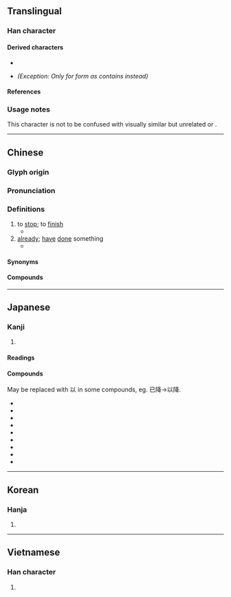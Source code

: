 {{also|己|巳}}
{{character info/new}}
==Translingual==
{{stroke order|strokes=3}}
{{stroke order|type=animate}}

===Han character===
{{Han char|rn=49|rad=己|as=00|sn=3|var=1|four=17717|canj=SU,XSU}}

====Derived characters====
* {{l|mul|[[𠖰]], [[𡉏]], [[𡴾]], [[𢩽]], [[𨑓]], [[𤣱]], [[𥝗]], [[𫧟]], [[𬜒]], [[𧿆]], [[𩨕]], [[𩝮]], [[𬀺]], [[𥮄]]}}
* {{l|mul|[[𤏁]]}} ''(Exception: Only for {{w|zh:中文標準交換碼|Taiwan character}} form as {{w|Hong Kong Supplementary Character Set|Hong Kong character}} contains {{l|mul|己}} instead)''

====References====
{{Han ref|kx=0326.110|dkj=08743|dj=0630.110|hdz=20984.010|uh=5DF2}}

===Usage notes===
This character is not to be confused with visually similar but unrelated {{l|mul|己}} or {{l|mul|巳}}.

----

==Chinese==
{{zh-forms}}

===Glyph origin===
{{Han etym}}
{{rfe|zh}}

===Pronunciation===
{{zh-pron
|m=yǐ
|m-s=
|c=ji5
|c-t=
|g=
|h=pfs=yí
|j=
|md=ī
|mn=í
|mn-t=
|w=2i
|x=
|mc=
|oc=y
|cat=adv
}}

===Definitions===
{{zh-hanzi}}

# to [[stop]]; to [[finish]]
#* {{zh-x|此 水 幾時 休，此 恨 何時 已。|When will the river cease to flow? When will this brooding '''end'''?|ref='''Song Dynasty''', {{w2|zh|李之儀}}, {{lang|zh|《卜算子·我住長江頭》}}}}
# [[already]]; [[have]] [[done]] something
#* {{zh-x|情義 已 失去，恩愛 都 失去|Friendship has '''already''' gone, and all of the love is gone|C-LIT|ref='''1983''', {{w2|zh|陳百強}}, {{w2|zh|pref=《|偏偏喜歡你 (專輯)|偏偏喜歡你|suf=》}}}}

====Synonyms====
{{zh-dial|已經}}

====Compounds====
{{zh-der|已故|已婚|已經|已然|已往|已知數|喋喋不已|不已|大勢已去|悶悶不已|已矣|已去|低徊不已|已還|不為已甚|已而|已定|大局已定|墓木已拱|已決|已而不登|不得已|大勢已定|勢不得已|一夔已足|必不得已|情非得已|壯心不已|已甚|不能自已|無已|斃而後已|生生不已|萬不得已|業已|為時已晚|日已銜山|病已成勢|方寸已亂|有加無已|死而後已|早已|木已成舟|而已|逼不得已|芳魂已杳|羽翼已成|羽翮已就|米已成炊|誅求無已|諾已|貪求無已|迫不得已|紛爭不已}}

{{zh-cat|Elementary}}

----

==Japanese==

===Kanji===
{{ja-kanji|grade=8|rs=己00}}

# {{defn|lang=ja|sort=己00}}

====Readings====
{{ja-readings
|goon=い
|kanon=い
|kun=すで-に, や-む, のみ-
|nanori=み
}}

====Compounds====
May be replaced with 以 in some compounds, eg. 已降→以降.

{{der-top|Compounds}}
* {{ja-r|已然|いぜん}}
* {{ja-r|已然形|いぜんけい}}
* {{ja-r|已上|いじょう}}
* {{ja-r|已下|いか}}
* {{ja-r|已前|いぜん}}
* {{ja-r|已降|いこう}}
* {{ja-r|已後|いご}}
* {{ja-r|已来|いらい}}
* {{ja-r|生滅滅已|しょうめつめつい}}
{{der-bottom}}

----

==Korean==

===Hanja===
{{ko-hanja|hangeul=[[이]]|rv=i|mr=i}}

# {{defn|lang=ko|sort=己00}}

----

==Vietnamese==

===Han character===
{{vi-hantu|[[dĩ]], [[dãi]]|rs=己00}}

# {{defn|lang=vi|sort=己000ppp }}